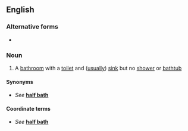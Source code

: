 ==English==
===Alternative forms===
* {{l|en|half bath}}

===Noun===
{{en-noun|head=[[half]] [[bathroom]]}}
# A [[bathroom]] with a [[toilet]] and ([[usually]]) [[sink]] but no [[shower]] or [[bathtub]]

====Synonyms====
* ''See'' '''[[half bath]]'''

====Coordinate terms====
* ''See'' '''[[half bath]]'''
